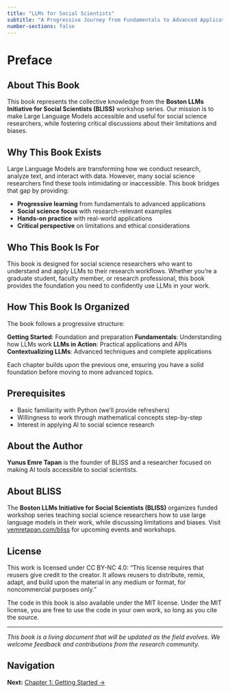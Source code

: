 ```yaml
---
title: "LLMs for Social Scientists"
subtitle: "A Progressive Journey from Fundamentals to Advanced Applications"
number-sections: false
---
```


# Preface {.unnumbered}

## About This Book

This book represents the collective knowledge from the **Boston LLMs Initiative for Social Scientists (BLISS)** workshop series. Our mission is to make Large Language Models accessible and useful for social science researchers, while fostering critical discussions about their limitations and biases.

## Why This Book Exists

Large Language Models are transforming how we conduct research, analyze text, and interact with data. However, many social science researchers find these tools intimidating or inaccessible. This book bridges that gap by providing:

- **Progressive learning** from fundamentals to advanced applications
- **Social science focus** with research-relevant examples
- **Hands-on practice** with real-world applications
- **Critical perspective** on limitations and ethical considerations

## Who This Book Is For

This book is designed for social science researchers who want to understand and apply LLMs to their research workflows. Whether you're a graduate student, faculty member, or research professional, this book provides the foundation you need to confidently use LLMs in your work.

## How This Book Is Organized

The book follows a progressive structure:

**Getting Started**: Foundation and preparation
**Fundamentals**: Understanding how LLMs work
**LLMs in Action**: Practical applications and APIs
**Contextualizing LLMs**: Advanced techniques and complete applications

Each chapter builds upon the previous one, ensuring you have a solid foundation before moving to more advanced topics.

## Prerequisites

- Basic familiarity with Python (we'll provide refreshers)
- Willingness to work through mathematical concepts step-by-step
- Interest in applying AI to social science research

## About the Author

**Yunus Emre Tapan** is the founder of BLISS and a researcher focused on making AI tools accessible to social scientists.

## About BLISS

The **Boston LLMs Initiative for Social Scientists (BLISS)** organizes funded workshop series teaching social science researchers how to use large language models in their work, while discussing limitations and biases. Visit [yemretapan.com/bliss](https://yemretapan.com/bliss) for upcoming events and workshops.

## License

This work is licensed under CC BY-NC 4.0: "This license requires that reusers give credit to the creator. It allows reusers to distribute, remix, adapt, and build upon the material in any medium or format, for noncommercial purposes only."

The code in this book is also available under the MIT license. Under the MIT license, you are free to use the code in your own work, so long as you cite the source.

---

*This book is a living document that will be updated as the field evolves. We welcome feedback and contributions from the research community.*

## Navigation

**Next:** [Chapter 1: Getting Started →](00-getting-started/01-course-overview.qmd) 